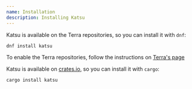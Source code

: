 ```yaml
---
name: Installation
description: Installing Katsu
---
```


Katsu is available on the Terra repositories, so you can install it with `dnf`:

```sh
dnf install katsu
```

To enable the Terra repositories, follow the instructions on [Terra's page](../terra/installing)

Katsu is available on [crates.io](https://crates.io/crates/katsu), so you can install it with `cargo`:

```sh
cargo install katsu
```
